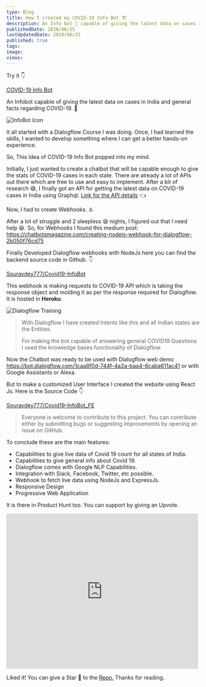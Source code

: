 ```yaml
---
type: Blog
title: How I created my COVID-19 Info Bot 🏗️
description: An Info bot 🤖 capable of giving the latest data on cases in India and general facts regarding COVID-19. 🙌
publishedDate: 2020/06/25
lastUpdatedDate: 2020/06/25
published: true
tags:
image:
views:
---
```


Try it 👇

[COVID-19 Info Bot](https://souravdey777.github.io/Covid19-InfoBot_FE/)

<YouTubeEmbed slugHash="mMmjEh71ZeY" portraitMode />

An Infobot capable of giving the latest data on cases in India and general facts regarding COVID-19. 🙌

![InfoBot Icon](https://miro.medium.com/v2/resize:fit:960/1*rgbKP0FIZHHdIiytlnn53Q.gif)

It all started with a Dialogflow Course I was doing. Once, I had learned the skills, I wanted to develop something where I can get a better hands-on experience.

So, This Idea of COVID-19 Info Bot popped into my mind.

Initially, I just wanted to create a chatbot that will be capable enough to give the stats of COVID-19 cases in each state. There are already a lot of APIs out there which are free to use and easy to implement. After a bit of research 😅, I finally got an API for getting the latest data on COVID-19 cases in India using Graphql.
[Link for the API details](https://github.com/COVID19-SARS-CoV-2/web-covid-api/blob/master/india_apis.md) 👈

Now, I had to create Webhooks. ⚓️

After a lot of struggle and 2 sleepless 😪 nights, I figured out that I need help 😆. So, for Webhooks I found this medium post:\
https://chatbotsmagazine.com/creating-nodejs-webhook-for-dialogflow-2b050f76cd75

Finally Developed Dialogflow webhooks with NodeJs here you can find the backend source code in Github. 👇

[Souravdey777/Covid19-InfoBot](https://github.com/Souravdey777/Covid19-InfoBot)

This webhook is making requests to COVID-19 API which is taking the response object and molding it as per the response required for Dialogflow. It is hosted in **Heroku**.

![Dialogflow Training](https://miro.medium.com/v2/resize:fit:1318/format:webp/1*LMZf8D6GnXHhu8uSMgrR8g.png)

> With Dialogflow I have created Intents like this and all Indian states are the Entities.
>
> For making the bot capable of answering general COVID19 Questions I used the knowledge bases functionality of Dialogflow.

Now the Chatbot was ready to be used with Dialogflow web demo https://bot.dialogflow.com/1caa8f0d-744f-4a2a-baa4-6caba611ac41 or with Google Assistants or Alexa.

But to make a customized User Interface I created the website using React Js. Here is the Source Code 👇

[Souravdey777/Covid19-InfoBot_FE](https://github.com/Souravdey777/Covid19-InfoBot_FE)

> Everyone is welcome to contribute to this project. You can contribute either by submitting bugs or suggesting improvements by opening an issue on GitHub.

To conclude these are the main features:

- Capabilities to give live data of Covid 19 count for all states of India.
- Capabilities to give general info about Covid 19.
- Dialogflow comes with Google NLP Capabilities.
- Integration with Slack, Facebook, Twitter, etc possible.
- Webhook to fetch live data using NodeJs and ExpressJs.
- Responsive Design
- Progressive Web Application

It is there in Product Hunt too. You can support by giving an Upvote.

<iframe
  style={{ border: "none", width: '100%' }}
  src="https://cards.producthunt.com/cards/posts/208220?v=1"
  width="500"
  height="405"
  frameborder="0"
  scrolling="no"
  allowfullscreen
></iframe>

Liked it! You can give a Star 🌟 to the [Repo.](https://github.com/Souravdey777/Covid19-InfoBot_FE) Thanks for reading.
